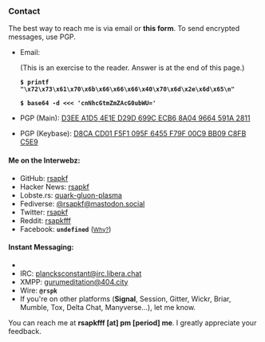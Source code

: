 <SEO title="Contact" />

### Contact

The best way to reach me is via email or **<Link to="/form">this form</Link>**.
To send encrypted messages, use PGP.

- Email:

  (This is an exercise to the reader. Answer is at the end of this page.)

  **`$ printf "\x72\x73\x61\x70\x6b\x66\x66\x66\x40\x70\x6d\x2e\x6d\x65\n"`**

  **`$ base64 -d <<< 'cnNhcGtmZmZAcG0ubWU='`**

- PGP (Main): [D3EE A1D5 4E1E D29D 699C ECB6 8A04 9664 591A 2811](/pgp.asc)
- PGP (Keybase): [D8CA CD01 F5F1 095F 6455 F79F 00C9 BB09 C8FB C5E9](https://keybase.io/rsapkf)

#### Me on the Interwebz:

- GitHub: [rsapkf](https://github.com/rsapkf)
- Hacker News: [rsapkf](https://news.ycombinator.com/user?id=rsapkf)
- Lobste.rs: [quark-gluon-plasma](https://lobste.rs/u/quark-gluon-plasma)
- Fediverse: [@rsapkf@mastodon.social](https://mastodon.social/@rsapkf)
- Twitter: [rsapkf](https://twitter.com/rsapkf)
- Reddit: [rsapkfff](https://old.reddit.com/u/rsapkfff)
- Facebook: **`undefined`** (<small>[Why?](https://stallman.org/facebook.html)</small>)

#### Instant Messaging:

- [ matrix ]: [@rowreduction:matrix.org](https://matrix.to/#/@rowreduction:matrix.org)
- IRC: [plancksconstant@irc.libera.chat](ircs://irc.libera.chat:6697)
- XMPP: [gurumeditation@404.city](xmpp:gurumeditation@404.city)
- Wire: **`@rspk`**
- If you're on other platforms (**Signal**, Session, Gitter, Wickr, Briar, Mumble, Tox, Delta Chat, Manyverse...), let me know.

You can reach me at **rsapkfff [at] pm [period] me**. I greatly appreciate your feedback.

